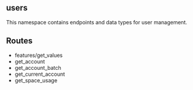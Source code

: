## users
This namespace contains endpoints and data types for user management.



## Routes

* features/get_values
* get_account
* get_account_batch
* get_current_account
* get_space_usage
